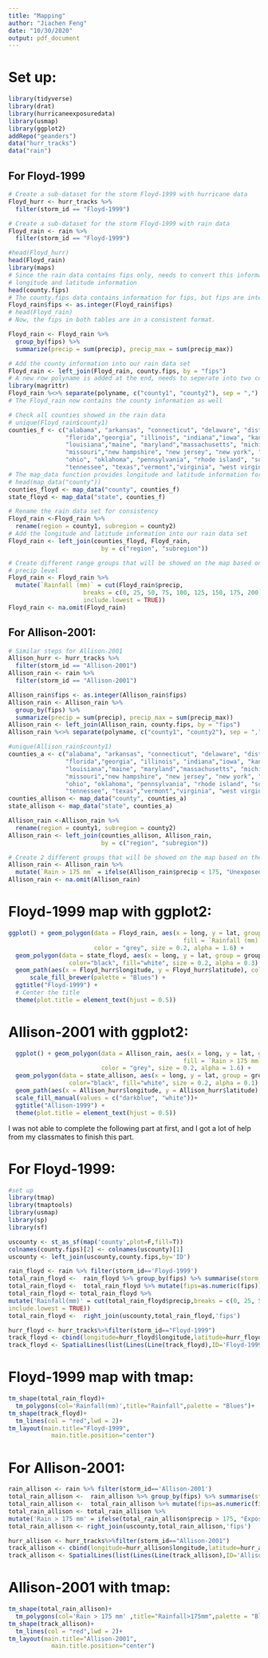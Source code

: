 ---
title: "Mapping"
author: "Jiachen Feng"
date: "10/30/2020"
output: pdf_document
---

# Set up:
```{r, message=FALSE}
library(tidyverse)
library(drat)
library(hurricaneexposuredata)
library(usmap)
library(ggplot2)
addRepo("geanders")
data("hurr_tracks")
data("rain")
```

## For Floyd-1999
```{r}
# Create a sub-dataset for the storm Floyd-1999 with hurricane data
Floyd_hurr <- hurr_tracks %>% 
  filter(storm_id == "Floyd-1999")
```

```{r}
# Create a sub-dataset for the storm Floyd-1999 with rain data
Floyd_rain <- rain %>% 
  filter(storm_id == "Floyd-1999")
```


```{r, message=FALSE}
#head(Floyd_hurr)
head(Floyd_rain)
library(maps)
# Since the rain data contains fips only, needs to convert this information into
# longitude and latitude information 
head(county.fips)
# The county.fips data contains information for fips, but fips are integers
Floyd_rain$fips <- as.integer(Floyd_rain$fips)
# head(Floyd_rain)
# Now, the fips in both tables are in a consistent format. 
```

```{r, message=FALSE}
Floyd_rain <- Floyd_rain %>% 
  group_by(fips) %>% 
  summarize(precip = sum(precip), precip_max = sum(precip_max))
```

```{r, message=FALSE}
# Add the county information into our rain data set
Floyd_rain <- left_join(Floyd_rain, county.fips, by = "fips")
# A new row polyname is added at the end, needs to seperate into two columns
library(magrittr)
Floyd_rain %<>% separate(polyname, c("county1", "county2"), sep = ",")
# The Floyd_rain now contains the county information as well
```

```{r}
# Check all counties showed in the rain data
# unique(Floyd_rain$county1)
counties_f <- c("alabama", "arkansas", "connecticut", "delaware", "district of columbia",
                "florida","georgia", "illinois", "indiana","iowa", "kansas", "kentucky", 
                "louisiana","maine", "maryland","massachusetts", "michigan", "mississippi",
                "missouri","new hampshire", "new jersey", "new york", "north carolina", 
                "ohio", "oklahoma", "pennsylvania", "rhode island", "south carolina",
                "tennessee", "texas","vermont","virginia", "west virginia", "wisconsin")  
# The map_data function provides longitude and latitude information for conuties
# head(map_data("county"))
counties_floyd <- map_data("county", counties_f)
state_floyd <- map_data("state", counties_f)
```

```{r}
# Rename the rain data set for consistency
Floyd_rain <-Floyd_rain %>% 
  rename(region = county1, subregion = county2)
# Add the longitude and latitude information into our rain data set
Floyd_rain <- left_join(counties_floyd, Floyd_rain,
                          by = c("region", "subregion"))
```


```{r}
# Create different range groups that will be showed on the map based on the 
# precip level
Floyd_rain <- Floyd_rain %>% 
  mutate(`Rainfall (mm)` = cut(Floyd_rain$precip, 
                     breaks = c(0, 25, 50, 75, 100, 125, 150, 175, 200, 225),
                     include.lowest = TRUE))
Floyd_rain <- na.omit(Floyd_rain)
```


## For Allison-2001:

```{r}
# Similar steps for Allison-2001
Allison_hurr <- hurr_tracks %>% 
  filter(storm_id == "Allison-2001")
Allison_rain <- rain %>% 
  filter(storm_id == "Allison-2001")
```

```{r, message=FALSE}
Allison_rain$fips <- as.integer(Allison_rain$fips)
Allison_rain <- Allison_rain %>% 
  group_by(fips) %>% 
  summarize(precip = sum(precip), precip_max = sum(precip_max))
Allison_rain <- left_join(Allison_rain, county.fips, by = "fips")
Allison_rain %<>% separate(polyname, c("county1", "county2"), sep = ",")
```

```{r}
#unique(Allison_rain$county1)
counties_a <- c("alabama", "arkansas", "connecticut", "delaware", "district of columbia",
                "florida","georgia", "illinois", "indiana","iowa", "kansas", "kentucky", 
                "louisiana","maine", "maryland","massachusetts", "michigan", "mississippi",
                "missouri","new hampshire", "new jersey", "new york", "north carolina", 
                "ohio", "oklahoma", "pennsylvania", "rhode island", "south carolina",
                "tennessee", "texas","vermont","virginia", "west virginia", "wisconsin")  
counties_allison <- map_data("county", counties_a)
state_allison <- map_data("state", counties_a)
```

```{r}
Allison_rain <-Allison_rain %>% 
  rename(region = county1, subregion = county2)
Allison_rain <- left_join(counties_allison, Allison_rain,
                          by = c("region", "subregion"))
```

```{r}
# Create 2 different groups that will be showed on the map based on the precip level
Allison_rain <- Allison_rain %>% 
  mutate(`Rain > 175 mm` = ifelse(Allison_rain$precip < 175, "Unexposed", "Exposed"))
Allison_rain <- na.omit(Allison_rain)
```


# Floyd-1999 map with ggplot2:

```{r}
ggplot() + geom_polygon(data = Floyd_rain, aes(x = long, y = lat, group = group, 
                                                 fill = `Rainfall (mm)`), 
                        color = "grey", size = 0.2, alpha = 1.6) + 
  geom_polygon(data = state_floyd, aes(x = long, y = lat, group = group),
                 color="black", fill="white", size = 0.2, alpha = 0.3) +
  geom_path(aes(x = Floyd_hurr$longitude, y = Floyd_hurr$latitude), color = "red") +
      scale_fill_brewer(palette = "Blues") +
  ggtitle("Floyd-1999") +
  # Center the title
  theme(plot.title = element_text(hjust = 0.5))
```



# Allison-2001 with ggplot2:

```{r}
  ggplot() + geom_polygon(data = Allison_rain, aes(x = long, y = lat, group = group, 
                                                 fill = `Rain > 175 mm`), 
                          color = "grey", size = 0.2, alpha = 1.6) +
  geom_polygon(data = state_allison, aes(x = long, y = lat, group = group),
                 color="black", fill="white", size = 0.2, alpha = 0.1) +
  geom_path(aes(x = Allison_hurr$longitude, y = Allison_hurr$latitude), color = "red") +
  scale_fill_manual(values = c("darkblue", "white"))+ 
  ggtitle("Allison-1999") +
  theme(plot.title = element_text(hjust = 0.5))
```

I was not able to complete the following part at first, and I got a lot of help from my classmates to finish this part.

# For Floyd-1999:
```{r}
#set up
library(tmap)
library(tmaptools)
library(usmap)
library(sp)
library(sf)

uscounty <- st_as_sf(map('county',plot=F,fill=T))
colnames(county.fips)[2] <- colnames(uscounty)[1]
uscounty <- left_join(uscounty,county.fips,by='ID')

rain_floyd <- rain %>% filter(storm_id=='Floyd-1999')
total_rain_floyd <-  rain_floyd %>% group_by(fips) %>% summarise(storm_id=storm_id[1],precip=sum(precip)) 
total_rain_floyd <-  total_rain_floyd %>% mutate(fips=as.numeric(fips))
total_rain_floyd <- total_rain_floyd %>%
mutate('Rainfall(mm)' = cut(total_rain_floyd$precip,breaks = c(0, 25, 50, 75, 100, 125, 150, 175, 200, 225),
include.lowest = TRUE))
total_rain_floyd <-  right_join(uscounty,total_rain_floyd,'fips')

hurr_floyd <- hurr_tracks%>%filter(storm_id=="Floyd-1999")
track_floyd <- cbind(longitude=hurr_floyd$longitude,latitude=hurr_floyd$latitude)
track_floyd <- SpatialLines(list(Lines(Line(track_floyd),ID='Floyd-1999')))

```


# Floyd-1999 map with tmap:

```{r}
tm_shape(total_rain_floyd)+
  tm_polygons(col='Rainfall(mm)',title="Rainfall",palette = "Blues")+
tm_shape(track_floyd)+
  tm_lines(col = "red",lwd = 2)+
tm_layout(main.title="Floyd-1999",
            main.title.position="center") 
```

# For Allison-2001:

```{r}

rain_allison <- rain %>% filter(storm_id=='Allison-2001')
total_rain_allison <-  rain_allison %>% group_by(fips) %>% summarise(storm_id=storm_id[1],precip=sum(precip)) 
total_rain_allison <-  total_rain_allison %>% mutate(fips=as.numeric(fips))
total_rain_allison <- total_rain_allison %>%
mutate('Rain > 175 mm' = ifelse(total_rain_allison$precip > 175, "Exposed", "Unexposed"))
total_rain_allison <- right_join(uscounty,total_rain_allison,'fips')

hurr_allison <- hurr_tracks%>%filter(storm_id=="Allison-2001")
track_allison <- cbind(longitude=hurr_allison$longitude,latitude=hurr_allison$latitude)
track_allison <- SpatialLines(list(Lines(Line(track_allison),ID='Allison-2001')))
```


# Allison-2001 with tmap:

```{r}
tm_shape(total_rain_allison)+
  tm_polygons(col='Rain > 175 mm' ,title="Rainfall>175mm",palette = "Blues",contrast = c(0.8,0))+
tm_shape(track_allison)+
  tm_lines(col = "red",lwd = 2)+
tm_layout(main.title="Allison-2001",
            main.title.position="center") 
```

